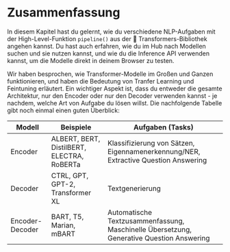 # Zusammenfassung

In diesem Kapitel hast du gelernt, wie du verschiedene NLP-Aufgaben mit der High-Level-Funktion `pipeline()` aus der 🤗 Transformers-Bibliothek angehen kannst. Du hast auch erfahren, wie du im Hub nach Modellen suchen und sie nutzen kannst, und wie du die Inference API verwenden kannst, um die Modelle direkt in deinem Browser zu testen.

Wir haben besprochen, wie Transformer-Modelle im Großen und Ganzen funktionieren, und haben die Bedeutung von Tranfer Learning und Feintuning erläutert. Ein wichtiger Aspekt ist, dass du entweder die gesamte Architektur, nur den Encoder oder nur den Decoder verwenden kannst - je nachdem, welche Art von Aufgabe du lösen willst. Die nachfolgende Tabelle gibt noch einmal einen guten Überblick:

| Modell          | Beispiele                                  | Aufgaben (Tasks)                                                                            |
|-----------------|--------------------------------------------|----------------------------------------------------------------------------------|
| Encoder         | ALBERT, BERT, DistilBERT, ELECTRA, RoBERTa | Klassifizierung von Sätzen, Eigennamenerkennung/NER, Extractive Question Answering |
| Decoder         | CTRL, GPT, GPT-2, Transformer XL           | Textgenerierung                                                                  |
| Encoder-Decoder | BART, T5, Marian, mBART                    | Automatische Textzusammenfassung, Maschinelle Übersetzung, Generative Question Answering                        |
